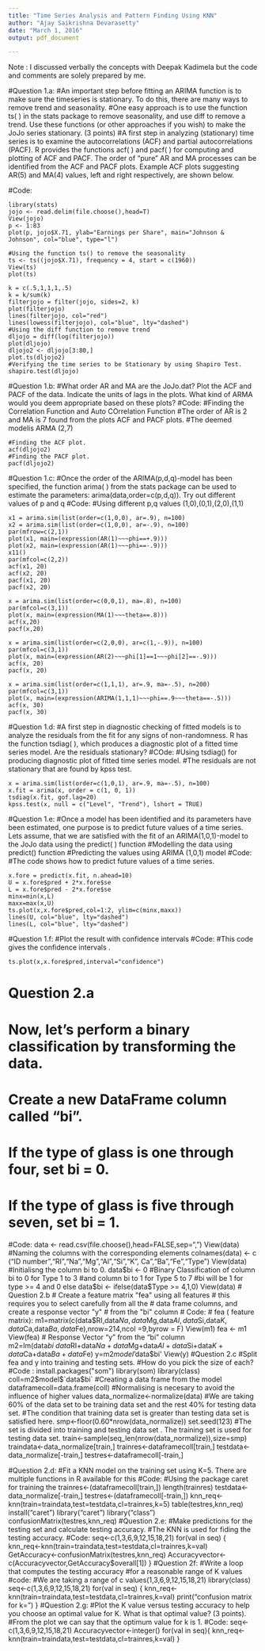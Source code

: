 ---
title: "Time Series Analysis and Pattern Finding Using KNN"
author: "Ajay Saikrishna Devarasetty"
date: "March 1, 2016"
output: pdf_document

---
Note : I discussed verbally the concepts with Deepak Kadimela but the code and comments are solely prepared by me.


#Question 1.a:
#An important step before fitting an ARIMA function is to make sure the timeseries is stationary. To do this, there are many ways to remove trend and seasonality.
#One easy approach is to use the function ts( ) in the stats package to remove seasonality, and use diff to remove a trend. Use these functions (or other approaches if you wish) to make the JoJo series stationary. (3 points) 
#A first step in analyzing (stationary) time series is to examine the autocorrelations (ACF) and partial autocorrelations (PACF). R provides the functions acf( ) and pacf( ) for computing and plotting of ACF and PACF. The order of "pure" AR and MA processes can be identified from the ACF and PACF plots. Example ACF plots suggesting AR(5) and MA(4) values, left and right respectively, are shown below.

#Code: 
```
library(stats)
jojo <- read.delim(file.choose(),head=T)
View(jojo)
p <- 1:83
plot(p, jojo$X.71, ylab="Earnings per Share", main="Johnson & Johnson", col="blue", type="l")

#Using the function ts() to remove the seasonality 
ts <- ts((jojo$X.71), frequency = 4, start = c(1960))
View(ts)
plot(ts)

k = c(.5,1,1,1,.5)
k = k/sum(k)      
filterjojo = filter(jojo, sides=2, k) 
plot(filterjojo)
lines(filterjojo, col="red")
lines(lowess(filterjojo), col="blue", lty="dashed")
#Using the diff function to remove trend 
dljojo = diff(log(filterjojo))
plot(dljojo) 
dljojo2 <- dljojo[3:80,]
plot.ts(dljojo2)
#Verifying the time series to be Stationary by using Shapiro Test.
shapiro.test(dljojo) 
```
#Question 1.b: 
#What order AR and MA are the JoJo.dat? Plot the ACF and PACF of the data. Indicate the units of lags in the plots. What kind of ARMA would you deem appropriate based on these plots?
#Code:
#Finding the Correlation Function and Auto COrrelation Function
#The order of AR is 2 and MA is 7 found from the plots ACF and PACF plots.
#The deemed modelis ARMA (2,7) 
```
#Finding the ACF plot.
acf(dljojo2) 
#Finding the PACF plot.
pacf(dljojo2)  

```
#Question 1.c:
#Once the order of the ARIMA(p,d,q)-model has been specified, the function arima( ) from the stats package can be used to estimate the parameters: arima(data,order=c(p,d,q)). Try out different values of p and q
#Code:
#Using different p,q values (1,0),(0,1),(2,0),(1,1)
```
x1 = arima.sim(list(order=c(1,0,0), ar=.9), n=100) 
x2 = arima.sim(list(order=c(1,0,0), ar=-.9), n=100)
par(mfrow=c(2,1))
plot(x1, main=(expression(AR(1)~~~phi==+.9)))    
plot(x2, main=(expression(AR(1)~~~phi==-.9)))
x11()                                        
par(mfcol=c(2,2))
acf(x1, 20)
acf(x2, 20)
pacf(x1, 20)
pacf(x2, 20)

x = arima.sim(list(order=c(0,0,1), ma=.8), n=100)
par(mfcol=c(3,1))
plot(x, main=(expression(MA(1)~~~theta==.8)))
acf(x,20)
pacf(x,20)

x = arima.sim(list(order=c(2,0,0), ar=c(1,-.9)), n=100) 
par(mfcol=c(3,1))
plot(x, main=(expression(AR(2)~~~phi[1]==1~~~phi[2]==-.9)))
acf(x, 20)
pacf(x, 20)

x = arima.sim(list(order=c(1,1,1), ar=.9, ma=-.5), n=200)
par(mfcol=c(3,1))
plot(x, main=(expression(ARIMA(1,1,1)~~~phi==.9~~~theta==-.5)))
acf(x, 30)  
pacf(x, 30)
```
#Question 1.d:
#A first step in diagnostic checking of fitted models is to analyze the residuals from the fit for any signs of non-randomness. R has the function tsdiag( ), which produces a diagnostic plot of a fitted time series model. Are the residuals stationary?
#COde:
#Using tsdiag() for producing diagnostic plot of fitted time series model.
#The residuals are not stationary that are found by kpss test.
```
x = arima.sim(list(order=c(1,0,1), ar=.9, ma=-.5), n=100)
x.fit = arima(x, order = c(1, 0, 1))
tsdiag(x.fit, gof.lag=20)
kpss.test(x, null = c("Level", "Trend"), lshort = TRUE)
```
#Question 1.e:
#Once a model has been identified and its parameters have been estimated, one purpose is to predict future values of a time series. Lets assume, that we are satisfied with the fit of an ARIMA(1,0,1)-model to the JoJo data using the predict( ) function
#Modelling the data using predict() function
#Predicting the values using ARIMA (1,0,1) model
#Code:
#The code shows how to predict future values of a time series.
```
x.fore = predict(x.fit, n.ahead=10)  
U = x.fore$pred + 2*x.fore$se
L = x.fore$pred - 2*x.fore$se
minx=min(x,L)
maxx=max(x,U)
ts.plot(x,x.fore$pred,col=1:2, ylim=c(minx,maxx))
lines(U, col="blue", lty="dashed")
lines(L, col="blue", lty="dashed") 
```
#Question 1.f:
#Plot the result with confidence intervals
#Code:
#This code gives the confidence intervals .
```
ts.plot(x,x.fore$pred,interval="confidence")
```
# Question 2.a 
# Now, let's perform a binary classification by transforming the data. 
# Create a new DataFrame column called "bi".
# If the type of glass is one through four, set bi = 0.
# If the type of glass is five through seven, set bi = 1. 
#Code:
data <- read.csv(file.choose(),head=FALSE,sep=",")
View(data)
#Naming the columns with the corresponding elements
colnames(data) <- c ("ID number","RI","Na","Mg","Al","Si","K", Ca","Ba","Fe","Type")
View(data)
#Initialisng the column bi to 0.
data$bi <- 0
#Binary Classification of column bi to 0 for Type 1 to 3 
#and column bi to 1 for Type 5 to 7
#bi will be 1 for type >= 4 and 0 else
data$bi <- ifelse(data$Type >= 4,1,0)
View(data)
# Question 2.b
# Create a feature matrix "fea" using all features 
# this requires you to select carefully from all the 
# data frame columns, and create a response vector "y" 
# from the "bi" column
# Code:
# fea ( feature matrix):
m1=matrix(c(data$RI,data$Na,data$Mg,data$Al,data$Si,data$K,data$Ca,data$Ba,data$Fe),nrow=214,ncol =9,byrow = F)
View(m1)
fea <- m1
View(fea) 
# Response Vector "y" from the "bi" column 
m2=lm(data$bi~data$RI+data$Na+data$Mg+data$Al+data$Si+data$K+data$Ca+data$Ba+data$Fe)
y=m2$model$'data$bi'
View(y)
#Question 2.c
#Split fea and y into training and testing sets. 
#How do you pick the size of each? 
#Code :
install.packages("som")
library(som)
library(class)
coll=m2$model$`data$bi`
#Creating a data frame from the model 
dataframecoll=data.frame(coll)
#Normalising is necesary to avoid the influence of higher values
data_normalize<-normalize(data)
#We are taking 60% of the data set to be training data set and the rest 40% for testing data set.
#The condition that training data set is greater than testing data set is satisfied here. 
smp<-floor(0.60*nrow(data_normalize))
set.seed(123)
#The set is divided into training and testing data set . The training set is used for testing data set.
train<-sample(seq_len(nrow(data_normalize)),size=smp)
traindata<-data_normalize[train,]
trainres<-dataframecoll[train,]
testdata<-data_normalize[-train,]
testres<-dataframecoll[-train,]

#Question 2.d:
#Fit a KNN model on the training set using K=5. There are multiple functions in R available for this
#Code:
#Using the package caret for training the 
trainres<-(dataframecoll[train,])
length(trainres)
testdata<-data_normalize[-train,]
testres<-(dataframecoll[-train,])
knn_req<-knn(train=traindata,test=testdata,cl=trainres,k=5)
table(testres,knn_req)
install("caret")
library("caret")
library("class")
confusionMatrix(testres,knn_req)
#Question 2.e:
#Make predictions for the testing set and calculate testing accuracy.
#The KNN is used for fiding the testing accuracy.
#Code:
seq<-c(1,3,6,9,12,15,18,21)
for(val in seq)
{
knn_req<-knn(train=traindata,test=testdata,cl=trainres,k=val)
GetAccuracy<-confusionMatrix(testres,knn_req)
Accuracyvector<-c(Accuracyvector,GetAccuracy$overall[1])
}
#Question 2f:
#Write a loop that computes the testing accuracy 
#for a reasonable range of K values 
#code:
#We are taking a range of c values(1,3,6,9,12,15,18,21)
library(class)
seq<-c(1,3,6,9,12,15,18,21)
for(val in seq)
{
 knn_req<-knn(train=traindata,test=testdata,cl=trainres,k=val)
 print("confusion matrix for k=")
}
#Question 2.g:
#Plot the K value versus testing accuracy to help you choose an optimal value for K. What is that optimal value? (3 points).
#From the plot we can say that the optimum value for k is 1.
#Code:
seq<-c(1,3,6,9,12,15,18,21)
Accuracyvector<-integer()
for(val in seq){
 knn_req<-knn(train=traindata,test=testdata,cl=trainres,k=val)
}
